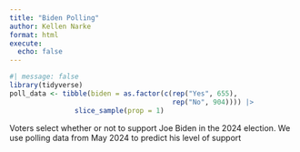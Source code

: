 ```yaml
---
title: "Biden Polling"
author: Kellen Narke
format: html
execute: 
  echo: false
---
```


```r
#| message: false
library(tidyverse)
poll_data <- tibble(biden = as.factor(c(rep("Yes", 655), 
                                        rep("No", 904)))) |> 
                slice_sample(prop = 1)
```

Voters select whether or not to support Joe Biden in the 2024 election. We use polling data from May 2024 to predict his level of support
